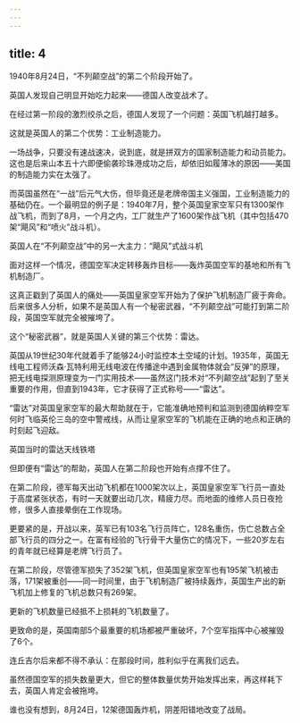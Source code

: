 ```yaml
---
---
---
```

title: 4
---



1940年8月24日，“不列颠空战”的第二个阶段开始了。

英国人发现自己明显开始吃力起来——德国人改变战术了。

在经过第一阶段的激烈绞杀之后，德国人发现了一个问题：英国飞机越打越多。

这就是英国人的第二个优势：工业制造能力。

一场战争，只要没有速战速决，说到底，就是拼双方的国家制造能力和动员能力。这也是后来山本五十六即便偷袭珍珠港成功之后，却依旧如履薄冰的原因——美国的制造能力实在太强了。

而英国虽然在“一战”后元气大伤，但毕竟还是老牌帝国主义强国，工业制造能力的基础仍在。一个最明显的例子是：1940年7月，整个英国皇家空军只有1300架作战飞机，而到了8月，一个月之内，工厂就生产了1600架作战飞机（其中包括470架“飓风”和“喷火”战斗机）。

英国人在“不列颠空战”中的另一大主力：“飓风”式战斗机



面对这样一个情况，德国空军决定转移轰炸目标——轰炸英国空军的基地和所有飞机制造厂。

这真正戳到了英国人的痛处——英国皇家空军开始为了保护飞机制造厂疲于奔命。后来很多人分析，如果不是英国人有一个秘密武器，“不列颠空战”可能打到第二阶段，英国空军就完全被摧垮了。

这个“秘密武器”，就是英国人关键的第三个优势：雷达。

英国从19世纪30年代就着手了能够24小时监控本土空域的计划。1935年，英国无线电工程师沃森·瓦特利用无线电波在传播途中遇到金属物体就会“反弹”的原理，把无线电探测原理变为一门实用技术——虽然这门技术对“不列颠空战”起到了至关重要的作用，但直到1943年，它才获得了正式称号——“雷达”。

“雷达”对英国皇家空军的最大帮助就在于，它能准确地预判和监测到德国纳粹空军何时飞临英伦三岛的空中警戒线，从而让皇家空军的飞机能在正确的地点和正确的时刻起飞迎敌。

英国当时的雷达天线铁塔



但即便有“雷达”的帮助，英国人在第二阶段也开始有点撑不住了。

在第二阶段，德军每天出动飞机都在1000架次以上，英国皇家空军飞行员一直处于高度紧张状态，有时一天就要出动几次，精疲力尽。而地面的维修人员日夜抢修，很多人直接晕倒在工作现场。

更要紧的是，开战以来，英军已有103名飞行员阵亡，128名重伤，伤亡总数占全部飞行员的四分之一。在富有经验的飞行骨干大量伤亡的情况下，一些20岁左右的青年就已经算是老牌飞行员了。

在第二阶段，尽管德军损失了352架飞机，但英国皇家空军也有195架飞机被击落，171架被重创——同一时间里，由于飞机制造厂被持续轰炸，英国生产出的新飞机加上修复的飞机总数只有269架。

更新的飞机数量已经抵不上损耗的飞机数量了。

更致命的是，英国南部5个最重要的机场都被严重破坏，7个空军指挥中心被摧毁了6个。

连丘吉尔后来都不得不承认：在那段时间，胜利似乎在离我们远去。

虽然德国空军的损失数量更大，但它的整体数量优势开始发挥出来，再这样耗下去，英国人肯定会被拖垮。

谁也没有想到，8月24日，12架德国轰炸机，阴差阳错地改变了战局。